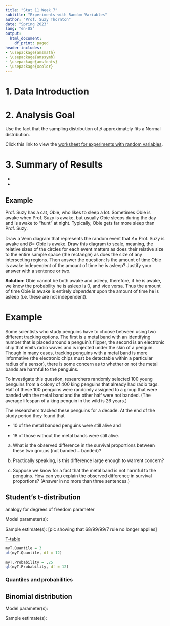 ```yaml
---
title: "Stat 11 Week 7"
subtitle: "Experiments with Random Variables" 
author: "Prof. Suzy Thornton"
date: "Spring 2023"
lang: "en-US"
output:
  html_document:
    df_print: paged
header-includes:
- \usepackage{amsmath}
- \usepackage{amssymb}
- \usepackage{amsfonts}
- \usepackage{xcolor}
---
```



# 1. Data Introduction 



# 2. Analysis Goal  

Use the fact that the sampling distribution of $\hat{p}$ approximately fits a Normal distribution. 


Click this link to view the [worksheet for experiments with random variables](https://profsuzy.github.io/Stat11/wk7-wksheet.html). 

# 3. Summary of Results  

* 

* 



## Example 

Prof. Suzy has a cat, Obie, who likes to sleep a lot. Sometimes Obie is awake when Prof. Suzy is awake, but usually Obie sleeps during the day and is awake to "hunt" at night. Typically, Obie gets far more sleep than Prof. Suzy. 

Draw a Venn diagram that represents the random event that $A=$ Prof. Suzy is awake and $B=$ Obie is awake. Draw this diagram to scale, meaning, the relative sizes of the circles for each event matters as does their relative size to the entire sample space (the rectangle) as does the size of any intersecting regions. Then answer the question: Is the amount of time Obie is awake independent of the amount of time he is asleep? Justify your answer with a sentence or two. 


**Solution:** Obie cannot be both awake and asleep, therefore, if he is awake, we know the probability he is asleep is $0$, and vice versa. Thus the amount of time Obie is awake is entirely *dependent* upon the amount of time he is asleep (i.e. these are not independent). 





# Example 

Some scientists who study penguins have to choose between using two different tracking options. The first is a metal band with an identifying number that is placed around a penguin’s flipper, the second is an electronic chip that emits radio waves and is injected under the skin of a penguin. Though in many cases, tracking penguins with a metal band is more informative (the electronic chips must be detectable within a particular radius of a sensor), there is some concern as to whether or not the metal bands are harmful to the penguins. 

To investigate this question, researchers randomly selected $100$ young penguins from a colony of $400$ king penguins that already had radio tags. Half of these $100$ penguins were randomly assigned to a group that were banded with the metal band and the other half were not banded. (The average lifespan of a king penguin in the wild is $26$ years.)

The researchers tracked these penguins for a decade. At the end of the study period they found that 

- $10$ of the metal banded penguins were still alive and

- $18$ of those without the metal bands were still alive.

(a) What is the observed difference in the survival proportions between these two groups (not banded $-$ banded)? 

(b) Practically speaking, is this difference large enough to warrent concern? 

(c) Suppose we know for a fact that the metal band is not harmful to the penguins. How can you explain the observed difference in survival proportions? (Answer in no more than three sentences.)





## Student's t-distribution 

analogy for degrees of freedom parameter 

Model parameter(s): 

Sample estimate(s): 
[pic showing that 68/99/99/7 rule no longer applies]  


[T-table](https://www.sjsu.edu/faculty/gerstman/StatPrimer/t-table.pdf)

```r
myT.Quantile = 3
pt(myT.Quantile, df = 12)

myT.Probability = .25
qt(myT.Probability, df = 12)
```

### Quantiles and probabilities 



## Binomial distribution


Model parameter(s): 

Sample estimate(s): 





